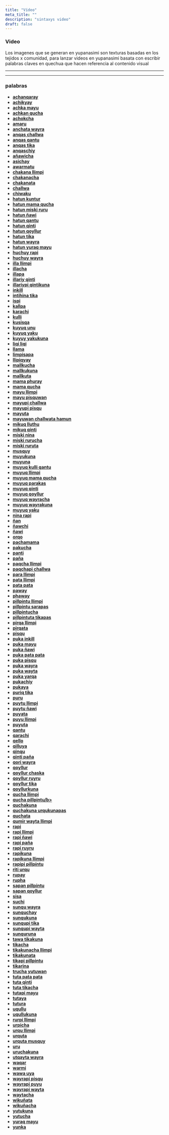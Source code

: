 ```yaml
---
title: "Vídeo"
meta_title: ""
description: "sintaxys video"
draft: false
---
```



### Video 

Los imagenes que se generan en yupanasimi son texturas basadas en los tejidos x comunidad, para lanzar videos en yupanasimi basata con escribir palabras claves en quechua que hacen referencia al contenido visual

---


---


### palabras 

<ul>

<li><a href="http://yupanasimi.org/video/705.mp4" target="_blank"> <b>achanqaray</b></a> </li>
<li><a href="http://yupanasimi.org/video/718.mp4" target="_blank"> <b>achikyay</b></a></li>
<li><a href="http://yupanasimi.org/video/102.mp4" target="_blank"> <b>achka mayu</b></a></li>
<li><a href="http://yupanasimi.org/video/102.mp4" target="_blank"> <b>achkan qucha</b></a></li>
<li><a href="http://yupanasimi.org/video/709.mp4" target="_blank"> <b>achokcha</b></a></li>
<li><a href="http://yupanasimi.org/video/405.mp4" target="_blank"> <b>amaru</b></a> </li>
<li><a href="http://yupanasimi.org/video/811.mp4" target="_blank"> <b>anchata wayra</b></a></li>
<li><a href="http://yupanasimi.org/video/827.mp4" target="_blank"> <b>anqas challwa</b></a> </li>
<li><a href="http://yupanasimi.org/video/813.mp4" target="_blank"> <b>anqas qantu</b></a> </li>
<li><a href="http://yupanasimi.org/video/711.mp4" target="_blank"> <b>anqas tika</b></a></li>
<li><a href="http://yupanasimi.org/video/878.mp4" target="_blank"> <b>anqaschiy</b></a></li>
<li><a href="http://yupanasimi.org/video/698.mp4" target="_blank"> <b>añawicha</b></a></li>
<li><a href="http://yupanasimi.org/video/828.mp4" target="_blank"> <b>asichay</b></a> </li>
<li><a href="http://yupanasimi.org/video/704.mp4" target="_blank"> <b>awarmatu</b></a> </li>
<li><a href="http://yupanasimi.org/video/302.mp4" target="_blank"> <b>chakana llimpi</b></a> </li>
<li><a href="http://yupanasimi.org/video/305.mp4" target="_blank"> <b>chakanacha</b></a>  </li>
<li><a href="http://yupanasimi.org/video/015.mp4" target="_blank"> <b>chakanata</b></a> </li>
<li><a href="http://yupanasimi.org/video/025.mp4" target="_blank"> <b>challwa</b></a> </li>
<li><a href="http://yupanasimi.org/video/854.mp4" target="_blank"> <b>chiwaku</b></a> </li>
<li><a href="http://yupanasimi.org/video/716.mp4" target="_blank"> <b>hatun kuntur</b></a> </li>
<li><a href="http://yupanasimi.org/video/821.mp4" target="_blank"> <b>hatun mama qucha</b></a> </li>
<li><a href="http://yupanasimi.org/video/697.mp4" target="_blank"> <b>hatun miski ruru</b></a> </li>
<li><a href="http://yupanasimi.org/video/831.mp4" target="_blank"> <b>hatun ñawi</b></a>  </li>
<li><a href="http://yupanasimi.org/video/810.mp4" target="_blank"> <b>hatun qantu</b></a>  </li>
<li><a href="http://yupanasimi.org/video/722.mp4" target="_blank"> <b>hatun qinti</b></a>  </li>
<li><a href="http://yupanasimi.org/video/715.mp4" target="_blank"> <b>hatun qoyllur</b></a>   </li>
<li><a href="http://yupanasimi.org/video/717.mp4" target="_blank"> <b>hatun tika</b></a>  </li>
<li><a href="http://yupanasimi.org/video/833.mp4" target="_blank"> <b>hatun wayra</b></a>  </li>
<li> <a href="http://yupanasimi.org/video/816.mp4" target="_blank"> <b>hatun yuraq mayu</b></a></li>
<li> <a href="http://yupanasimi.org/video/108.mp4" target="_blank"> <b>huchuy rapi</b></a> </li>
<li> <a href="http://yupanasimi.org/video/864.mp4" target="_blank"> <b>huchuy wayra</b></a> </li>
<li> <a href="http://yupanasimi.org/video/106.mp4" target="_blank"> <b>illa llimpi</b></a> </li>
<li> <a href="http://yupanasimi.org/video/732.mp4" target="_blank"> <b>illacha</b></a> </li>
<li> <a href="http://yupanasimi.org/video/212.mp4" target="_blank"> <b>illapa</b></a> </li>
<li> <a href="http://yupanasimi.org/video/852.mp4" target="_blank"> <b>illariy qinti</b></a> </li>
<li> <a href="http://yupanasimi.org/video/853.mp4" target="_blank"> <b>illariypi qintikuna</b></a> </li>
<li> <a href="http://yupanasimi.org/video/804.mp4" target="_blank"> <b>inkill</b></a> </li>
<li> <a href="http://yupanasimi.org/video/868.mp4" target="_blank"> <b>intihina tika</b></a> </li>
<li> <a href="http://yupanasimi.org/video/889.mp4" target="_blank"> <b>ispi</b></a> </li>
<li> <a href="http://yupanasimi.org/video/733.mp4" target="_blank"> <b>kallpa</b></a> </li>
<li> <a href="http://yupanasimi.org/video/875.mp4" target="_blank"> <b>karachi</b></a> </li>
<li> <a href="http://yupanasimi.org/video/702.mp4" target="_blank"> <b>kulli</b></a> </li>
<li> <a href="http://yupanasimi.org/video/301.mp4" target="_blank"> <b>kusisqa</b></a> </li>
<li> <a href="http://yupanasimi.org/video/303.mp4" target="_blank"> <b>kuyuq unu</b></a> </li>
<li> <a href="http://yupanasimi.org/video/008.mp4" target="_blank"> <b>kuyuq yaku</b></a> </li>
<li> <a href="http://yupanasimi.org/video/020.mp4" target="_blank"> <b>kuyuy yakukuna</b></a> </li>
<li> <a href="http://yupanasimi.org/video/859.mp4" target="_blank"> <b>liqi liqi</b></a> </li>
<li> <a href="http://yupanasimi.org/video/736.mp4" target="_blank"> <b>llama</b></a> </li>
<li> <a href="http://yupanasimi.org/video/730.mp4" target="_blank"> <b>limpisapa</b></a> </li>
<li> <a href="http://yupanasimi.org/video/832.mp4" target="_blank"> <b>llipiqyay</b></a> </li>
<li> <a href="http://yupanasimi.org/video/737.mp4" target="_blank"> <b>mallkucha</b></a> </li>
<li> <a href="http://yupanasimi.org/video/701.mp4" target="_blank"> <b>mallkukuna</b></a> </li>
<li> <a href="http://yupanasimi.org/video/824.mp4" target="_blank"> <b>mallkuta</b></a> </li>
<li> <a href="http://yupanasimi.org/video/208.mp4" target="_blank"> <b>mama phuray</b></a> </li>
<li> <a href="http://yupanasimi.org/video/205.mp4" target="_blank"> <b>mama qucha</b></a> </li>
<li> <a href="http://yupanasimi.org/video/874.mp4" target="_blank"> <b>mayu llimpi</b></a> </li>
<li> <a href="http://yupanasimi.org/video/729.mp4" target="_blank"> <b>mayu pisquwan</b></a> </li>
<li> <a href="http://yupanasimi.org/video/860.mp4" target="_blank"> <b>mayupi challwa</b></a> </li>
<li> <a href="http://yupanasimi.org/video/869.mp4" target="_blank"> <b>mayupi pisqu</b></a> </li>
<li> <a href="http://yupanasimi.org/video/004.mp4" target="_blank"> <b>mayuta</b></a> </li>
<li> <a href="http://yupanasimi.org/video/861.mp4" target="_blank"> <b>mayuwan challwata hamun</b></a> </li>
<li> <a href="http://yupanasimi.org/video/850.mp4" target="_blank"> <b>mikuq lluthu</b></a> </li>
<li> <a href="http://yupanasimi.org/video/805.mp4" target="_blank"> <b>mikuq qinti</b></a> </li>
<li> <a href="http://yupanasimi.org/video/829.mp4" target="_blank"> <b>miski nina </b></a> </li>
<li> <a href="http://yupanasimi.org/video/826.mp4" target="_blank"> <b>miski rurucha</b></a> </li>
<li> <a href="http://yupanasimi.org/video/696.mp4" target="_blank"> <b>miski ruruta</b></a> </li>
<li> <a href="http://yupanasimi.org/video/739.mp4" target="_blank"> <b>musquy</b></a> </li>
<li> <a href="http://yupanasimi.org/video/815.mp4" target="_blank"> <b>muyukuna</b></a> </li>
<li> <a href="http://yupanasimi.org/video/814.mp4" target="_blank"> <b>muyuna</b></a> </li>
<li> <a href="http://yupanasimi.org/video/819.mp4" target="_blank"> <b>muyuq kulli qantu</b></a> </li>
<li> <a href="http://yupanasimi.org/video/710.mp4" target="_blank"> <b>muyuq llimpi</b></a> </li>
<li> <a href="http://yupanasimi.org/video/822.mp4" target="_blank"> <b>muyuq mama qucha</b></a> </li>
<li> <a href="http://yupanasimi.org/video/011.mp4" target="_blank"> <b>muyuq parakas</b></a> </li>
<li> <a href="http://yupanasimi.org/video/887.mp4" target="_blank"> <b>muyuq qinti</b></a> </li>
<li> <a href="http://yupanasimi.org/video/801.mp4" target="_blank"> <b>muyuq qoyllur</b></a> </li>
<li> <a href="http://yupanasimi.org/video/708.mp4" target="_blank"> <b>muyuq wayracha</b></a> </li>
<li> <a href="http://yupanasimi.org/video/707.mp4" target="_blank"> <b>muyuq wayrakuna</b></a> </li>
<li> <a href="http://yupanasimi.org/video/007.mp4" target="_blank"> <b>muyuq yaku</b></a> </li>
<li> <a href="http://yupanasimi.org/video/727.mp4" target="_blank"> <b>nina rapi</b></a> </li>
<li> <a href="http://yupanasimi.org/video/501.mp4" target="_blank"> <b>ñan</b></a> </li>
<li> <a href="http://yupanasimi.org/video/694.mp4" target="_blank"> <b>ñawchi</b></a> </li>
<li> <a href="http://yupanasimi.org/video/830.mp4" target="_blank"> <b>ñawi</b></a> </li>
<li> <a href="http://yupanasimi.org/video/016.mp4" target="_blank"> <b>orqo</b></a> </li>
<li> <a href="http://yupanasimi.org/video/111.mp4" target="_blank"> <b>pachamama</b></a> </li>
<li> <a href="http://yupanasimi.org/video/738.mp4" target="_blank"> <b>pakucha</b></a> </li>
<li> <a href="http://yupanasimi.org/video/723.mp4" target="_blank"> <b>panti</b></a> </li>
<li> <a href="http://yupanasimi.org/video/029.mp4" target="_blank"> <b>paña</b></a> </li>
<li> <a href="http://yupanasimi.org/video/883.mp4" target="_blank"> <b>paqcha llimpi</b></a> </li>
<li> <a href="http://yupanasimi.org/video/865.mp4" target="_blank"> <b>paqchapi challwa</b></a> </li>
<li> <a href="http://yupanasimi.org/video/306.mp4" target="_blank"> <b>para llimpi</b></a> </li>
<li> <a href="http://yupanasimi.org/video/206.mp4" target="_blank"> <b>pata llimpi</b></a> </li>
<li> <a href="http://yupanasimi.org/video/603.mp4" target="_blank"> <b>pata pata </b></a> </li>
<li> <a href="http://yupanasimi.org/video/858.mp4" target="_blank"> <b>paway</b></a> </li>
<li> <a href="http://yupanasimi.org/video/856.mp4" target="_blank"> <b>phaway</b></a> </li>
<li> <a href="http://yupanasimi.org/video/207.mp4" target="_blank"> <b>pillpintu llimpi</b></a> </li>
<li> <a href="http://yupanasimi.org/video/201.mp4" target="_blank"> <b>pillpintu sarapas</b></a> </li>
<li> <a href="http://yupanasimi.org/video/210.mp4" target="_blank"> <b>pillpintucha</b></a> </li>
<li> <a href="http://yupanasimi.org/video/311.mp4" target="_blank"> <b>pillpintuta tikapas</b></a> </li>
<li> <a href="http://yupanasimi.org/video/024.mp4" target="_blank"> <b>pirqa llimpi</b></a> </li>
<li> <a href="http://yupanasimi.org/video/012.mp4" target="_blank"> <b>pirqata</b></a> </li>
<li> <a href="http://yupanasimi.org/video/213.mp4" target="_blank"> <b>pisqu</b></a> </li>
<li> <a href="http://yupanasimi.org/video/870.mp4" target="_blank"> <b>puka inkill</b></a> </li>
<li> <a href="http://yupanasimi.org/video/890.mp4" target="_blank"> <b>puka mayu</b></a> </li>
<li> <a href="http://yupanasimi.org/video/019.mp4" target="_blank"> <b>puka ñawi</b></a> </li>
<li> <a href="http://yupanasimi.org/video/602.mp4" target="_blank"> <b>puka pata pata </b></a> </li>
<li> <a href="http://yupanasimi.org/video/872.mp4" target="_blank"> <b>puka pisqu</b></a> </li>
<li> <a href="http://yupanasimi.org/video/892.mp4" target="_blank"> <b>puka wayra</b></a> </li>
<li> <a href="http://yupanasimi.org/video/871.mp4" target="_blank"> <b>puka wayta</b></a> </li>
<li> <a href="http://yupanasimi.org/video/017.mp4" target="_blank"> <b>puka yarqa</b></a> </li>
<li> <a href="http://yupanasimi.org/video/879.mp4" target="_blank"> <b>pukachiy</b></a> </li>
<li> <a href="http://yupanasimi.org/video/880.mp4" target="_blank"> <b>pukaya</b></a> </li>
<li> <a href="http://yupanasimi.org/video/803.mp4" target="_blank"> <b>puriq tika</b></a> </li>
<li> <a href="http://yupanasimi.org/video/806.mp4" target="_blank"> <b>puru</b></a> </li>
<li> <a href="http://yupanasimi.org/video/021.mp4" target="_blank"> <b>puytu llimpi</b></a> </li>
<li> <a href="http://yupanasimi.org/video/009.mp4" target="_blank"> <b>puytu ñawi</b></a> </li>
<li> <a href="http://yupanasimi.org/video/006.mp4" target="_blank"> <b>puyata</b></a> </li>
<li> <a href="http://yupanasimi.org/video/812.mp4" target="_blank"> <b>puyu llimpi</b></a> </li>
<li> <a href="http://yupanasimi.org/video/855.mp4" target="_blank"> <b>puyuta</b></a> </li>
<li> <a href="http://yupanasimi.org/video/809.mp4" target="_blank"> <b>qantu</b></a> </li>
<li> <a href="http://yupanasimi.org/video/703.mp4" target="_blank"> <b>qarachi</b></a> </li>
<li> <a href="http://yupanasimi.org/video/877.mp4" target="_blank"> <b>qello</b></a> </li>
<li> <a href="http://yupanasimi.org/video/882.mp4" target="_blank"> <b>qilluya</b></a> </li>
<li> <a href="http://yupanasimi.org/video/109.mp4" target="_blank"> <b>qinqu</b></a> </li>
<li> <a href="http://yupanasimi.org/video/721.mp4" target="_blank"> <b>qinti paña</b></a> </li>
<li> <a href="http://yupanasimi.org/video/888.mp4" target="_blank"> <b>qori wayra</b></a> </li>
<li> <a href="http://yupanasimi.org/video/695.mp4" target="_blank"> <b>qoyllur</b></a> </li>
<li> <a href="http://yupanasimi.org/video/712.mp4" target="_blank"> <b>qoyllur chaska</b></a> </li>
<li> <a href="http://yupanasimi.org/video/714.mp4" target="_blank"> <b>qoyllur ruyru</b></a> </li>
<li> <a href="http://yupanasimi.org/video/713.mp4" target="_blank"> <b>qoyllur tika</b></a> </li>
<li> <a href="http://yupanasimi.org/video/802.mp4" target="_blank"> <b>qoyllurkuna</b></a> </li>
<li> <a href="http://yupanasimi.org/video/014.mp4" target="_blank"> <b>qucha llimpi</b></a> </li>
<li> <a href="http://yupanasimi.org/video/203.mp4" target="_blank"> <b>qucha pillpintu/b></a> </li>
<li> <a href="http://yupanasimi.org/video/018.mp4" target="_blank"> <b>quchakuna</b></a> </li>
<li> <a href="http://yupanasimi.org/video/002.mp4" target="_blank"> <b>quchakuna urqukunapas</b></a> </li>
<li> <a href="http://yupanasimi.org/video/005.mp4" target="_blank"> <b>quchata</b></a> </li>
<li> <a href="http://yupanasimi.org/video/103.mp4" target="_blank"> <b>qumir wayta llimpi </b></a> </li>
<li> <a href="http://yupanasimi.org/video/027.mp4" target="_blank"> <b>rapi</b></a> </li>
<li> <a href="http://yupanasimi.org/video/202.mp4" target="_blank"> <b>rapi llimpi</b></a> </li>
<li> <a href="http://yupanasimi.org/video/112.mp4" target="_blank"> <b>rapi ñawi</b></a> </li>
<li> <a href="http://yupanasimi.org/video/209.mp4" target="_blank"> <b>rapi paña</b></a> </li>
<li> <a href="http://yupanasimi.org/video/110.mp4" target="_blank"> <b>rapi ruyru </b></a> </li>
<li> <a href="http://yupanasimi.org/video/107.mp4" target="_blank"> <b>rapikuna</b></a> </li>
<li> <a href="http://yupanasimi.org/video/873.mp4" target="_blank"> <b>rapikuna llimpi</b></a> </li>
<li> <a href="http://yupanasimi.org/video/204.mp4" target="_blank"> <b>rapipi pillpíntu</b></a> </li>
<li> <a href="http://yupanasimi.org/video/308.mp4" target="_blank"> <b>riti urqu</b></a> </li>
<li> <a href="http://yupanasimi.org/video/823.mp4" target="_blank"> <b>rupay</b></a> </li>
<li> <a href="http://yupanasimi.org/video/735.mp4" target="_blank"> <b>rupha</b></a> </li>
<li> <a href="http://yupanasimi.org/video/105.mp4" target="_blank"> <b>sapan pillpintu</b></a> </li>
<li> <a href="http://yupanasimi.org/video/720.mp4" target="_blank"> <b>sapan qoyllur</b></a> </li>
<li> <a href="http://yupanasimi.org/video/818.mp4" target="_blank"> <b>sisa</b></a> </li>
<li> <a href="http://yupanasimi.org/video/728.mp4" target="_blank"> <b>suchi</b></a> </li>
<li> <a href="http://yupanasimi.org/video/731.mp4" target="_blank"> <b>sunqu wayra</b></a> </li>
<li> <a href="http://yupanasimi.org/video/304.mp4" target="_blank"> <b>sunquchay</b></a> </li>
<li> <a href="http://yupanasimi.org/video/312.mp4" target="_blank"> <b>sunqukuna</b></a> </li>
<li> <a href="http://yupanasimi.org/video/884.mp4" target="_blank"> <b>sunqupi tika</b></a> </li>
<li> <a href="http://yupanasimi.org/video/885.mp4" target="_blank"> <b>sunqupi wayta</b></a> </li>
<li> <a href="http://yupanasimi.org/video/309.mp4" target="_blank"> <b>sunquruna</b></a> </li>
<li> <a href="http://yupanasimi.org/video/406.mp4" target="_blank"> <b>tawa tikakuna</b></a> </li>
<li> <a href="http://yupanasimi.org/video/001.mp4" target="_blank"> <b>tikacha</b></a> </li>
<li> <a href="http://yupanasimi.org/video/719.mp4" target="_blank"> <b>tikakunacha llimpi</b></a> </li>
<li> <a href="http://yupanasimi.org/video/706.mp4" target="_blank"> <b>tikakunata</b></a> </li>
<li> <a href="http://yupanasimi.org/video/725.mp4" target="_blank"> <b>tikapi pillpintu</b></a> </li>
<li> <a href="http://yupanasimi.org/video/881.mp4" target="_blank"> <b>tikarina</b></a> </li>
<li> <a href="http://yupanasimi.org/video/862.mp4" target="_blank"> <b>trucha yutuwan</b></a> </li>
<li> <a href="http://yupanasimi.org/video/601.mp4" target="_blank"> <b>tuta pata pata </b></a> </li>
<li> <a href="http://yupanasimi.org/video/851.mp4" target="_blank"> <b>tuta qinti</b></a> </li>
<li> <a href="http://yupanasimi.org/video/402.mp4" target="_blank"> <b>tuta tikacha</b></a> </li>
<li> <a href="http://yupanasimi.org/video/891.mp4" target="_blank"> <b>tutapi mayu</b></a> </li>
<li> <a href="http://yupanasimi.org/video/403.mp4" target="_blank"> <b>tutaya</b></a> </li>
<li> <a href="http://yupanasimi.org/video/113.mp4" target="_blank"> <b>tutura</b></a> </li>
<li> <a href="http://yupanasimi.org/video/808.mp4" target="_blank"> <b>uqullu</b></a> </li>
<li> <a href="http://yupanasimi.org/video/807.mp4" target="_blank"> <b>uqullukuna</b></a> </li>
<li> <a href="http://yupanasimi.org/video/876.mp4" target="_blank"> <b>rurpi llimpi</b></a> </li>
<li> <a href="http://yupanasimi.org/video/734.mp4" target="_blank"> <b>urpicha</b></a> </li>
<li> <a href="http://yupanasimi.org/video/028.mp4" target="_blank"> <b>urqu llimpi</b></a> </li>
<li> <a href="http://yupanasimi.org/video/003.mp4" target="_blank"> <b>urquta</b></a> </li>
<li> <a href="http://yupanasimi.org/video/724.mp4" target="_blank"> <b>urquta musquy</b></a> </li>
<li> <a href="http://yupanasimi.org/video/502.mp4" target="_blank"> <b>uru</b></a> </li>
<li> <a href="http://yupanasimi.org/video/211.mp4" target="_blank"> <b>uruchakuna</b></a> </li>
<li> <a href="http://yupanasimi.org/video/825.mp4" target="_blank"> <b>utqayta wayra</b></a> </li>
<li> <a href="http://yupanasimi.org/video/886.mp4" target="_blank"> <b>waqar</b></a> </li>
<li> <a href="http://yupanasimi.org/video/401.mp4" target="_blank"> <b>warmi</b></a> </li>
<li> <a href="http://yupanasimi.org/video/404.mp4" target="_blank"> <b>wawa uya</b></a> </li>
<li> <a href="http://yupanasimi.org/video/863.mp4" target="_blank"> <b>wayrapi pisqu</b></a> </li>
<li> <a href="http://yupanasimi.org/video/820.mp4" target="_blank"> <b>wayrapi puyu</b></a> </li>
<li> <a href="http://yupanasimi.org/video/867.mp4" target="_blank"> <b>wayrapi wayta</b></a></li>
<li> <a href="http://yupanasimi.org/video/026.mp4" target="_blank"> <b>waytacha</b></a></li>
<li> <a href="http://yupanasimi.org/video/866.mp4" target="_blank"> <b>wikuñata</b></a></li>
<li> <a href="http://yupanasimi.org/video/740.mp4" target="_blank"> <b>wikuñacha</b></a></li>
<li> <a href="http://yupanasimi.org/video/857.mp4" target="_blank"> <b>yutukuna</b></a></li>
<li> <a href="http://yupanasimi.org/video/726.mp4" target="_blank"> <b>yutucha</b></a></li>
<li> <a href="http://yupanasimi.org/video/817.mp4" target="_blank"> <b>yuraq mayu</b></a></li>
<li> <a href="http://yupanasimi.org/video/101.mp4" target="_blank"> <b>yunka</b></a></li>




</ul>




















